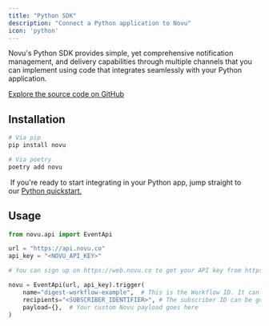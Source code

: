 ```yaml
---
title: "Python SDK"
description: "Connect a Python application to Novu"
icon: 'python'
---
```


Novu's Python SDK provides simple, yet comprehensive notification management, and delivery capabilities through multiple channels that you can implement using code that integrates seamlessly with your Python application.

[Explore the source code on GitHub](https://github.com/novuhq/novu-python)

## Installation

```python
# Via pip
pip install novu

# Via poetry
poetry add novu
```

<Tip> If you're ready to start integrating in your Python app, jump straight to our [Python quickstart.](/quickstarts/python)</Tip>

## Usage 

```python
from novu.api import EventApi

url = "https://api.novu.co"
api_key = "<NOVU_API_KEY>"

# You can sign up on https://web.novu.co to get your API key from https://web.novu.co/settings

novu = EventApi(url, api_key).trigger(
    name="digest-workflow-example",  # This is the Workflow ID. It can be found on the workflow page.
    recipients="<SUBSCRIBER_IDENTIFIER>", # The subscriber ID can be gotten from the dashboard.
    payload={},  # Your custom Novu payload goes here
)
```
